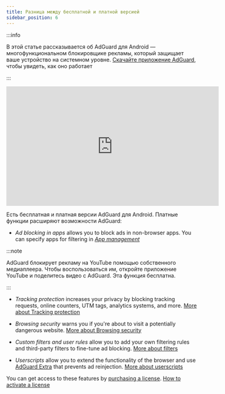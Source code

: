 ```yaml
---
title: Разница между бесплатной и платной версией
sidebar_position: 6
---
```


:::info

В этой статье рассказывается об AdGuard для Android — многофункциональном блокировщике рекламы, который защищает ваше устройство на системном уровне. [Скачайте приложение AdGuard](https://agrd.io/download-kb-adblock), чтобы увидеть, как оно работает

:::

<iframe width="560" height="315" src="https://www.youtube-nocookie.com/embed/xNOeHpZgjFo" title="YouTube video player" frameborder="0" allow="accelerometer; autoplay; clipboard-write; encrypted-media; gyroscope; picture-in-picture" allowfullscreen></iframe>

Есть бесплатная и платная версии AdGuard для Android. Платные функции расширяют возможности AdGuard:

- _Ad blocking in apps_ allows you to block ads in non-browser apps. You can specify apps for filtering in [_App management_](/adguard-for-android/features/app-management)

:::note

AdGuard блокирует рекламу на YouTube помощью собственного медиаплеера. Чтобы воспользоваться им, откройте приложение YouTube и поделитесь видео с AdGuard. Эта функция бесплатна.

:::

- _Tracking protection_ increases your privacy by blocking tracking requests, online counters, UTM tags, analytics systems, and more. [More about Tracking protection](/adguard-for-android/features/protection/tracking-protection)

- _Browsing security_ warns you if you're about to visit a potentially dangerous website. [More about Browsing security](/adguard-for-android/features/protection/browsing-security)

- _Custom filters and user rules_ allow you to add your own filtering rules and third-party filters to fine-tune ad blocking. [More about filters](/adguard-for-android/features/settings#filters)

- _Userscripts_ allow you to extend the functionality of the browser and use [AdGuard Extra](/adguard-for-android/features/settings#adguard-extra) that prevents ad reinjection. [More about userscripts](/adguard-for-android/features/settings#userscripts)

You can get access to these features by [purchasing a license](https://adguard.com/license.html). [How to activate a license](/general/license/activation/#activating-adguard-for-android)
